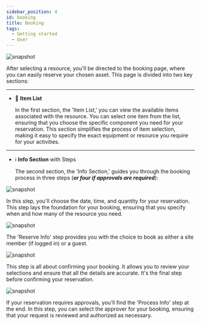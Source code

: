 ---
sidebar_position: 4
id: booking
title: Booking
tags:
  - Getting started
  - User
---




<BrowserWindow url={url}>

![snapshot](/assets/user/booking.png)

</BrowserWindow>

After selecting a resource, you'll be directed to the booking page, where you can easily reserve your chosen asset. This page is divided into two key sections:

---

- 🍎 **Item List**

  In the first section, the 'Item List,' you can view the available items associated with the resource. You can select one item from the list, ensuring that you choose the specific component you need for your reservation. This section simplifies the process of item selection, making it easy to specify the exact equipment or resource you require for your activities.

---

- ℹ️ **Info Section** with Steps

  The second section, the 'Info Section,' guides you through the booking process in three steps (**_or four if approvals are required_**):

<Tabs>
  <TabItem value="order" label="Order Info" default>

<BrowserWindow url={url}>

![snapshot](/assets/user/booking-order.png)

</BrowserWindow>

In this step, you'll choose the date, time, and quantity for your reservation. This step lays the foundation for your booking, ensuring that you specify when and how many of the resource you need.

  </TabItem>
  <TabItem value="reserve" label="Reserve Info">

  <BrowserWindow url={url}>

![snapshot](/assets/user/booking-reserve.png)

</BrowserWindow>

The 'Reserve Info' step provides you with the choice to book as either a <span class='site-user'> site member</span> (if logged in) or a <span class='guest'>guest</span>.

  </TabItem>
    <TabItem value="confirm" label="Confirm Order">

<BrowserWindow url={url}>

![snapshot](/assets/user/booking-confirm.png)

</BrowserWindow>

This step is all about confirming your booking. It allows you to review your selections and ensure that all the details are accurate. It's the final step before confirming your reservation.

  </TabItem>
    <TabItem value="process" label="Process Info (Optional)">

<BrowserWindow url={url}>

![snapshot](/assets/user/booking-process.png)

</BrowserWindow>

If your reservation requires approvals, you'll find the 'Process Info' step at the end. In this step, you can select the approver for your booking, ensuring that your request is reviewed and authorized as necessary.

  </TabItem>
</Tabs>
